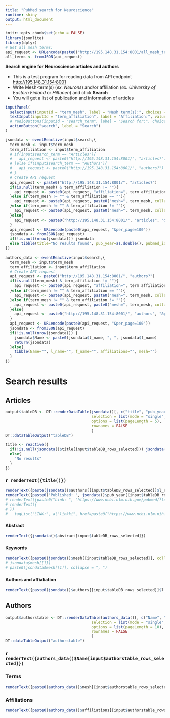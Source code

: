 ```yaml
---
title: "PubMed search for Neuroscience"
runtime: shiny
output: html_document
---
```


```r
knitr::opts_chunk$set(echo = FALSE)
library(jsonlite)
library(dplyr)
# Get all mesh terms:
api_request <- URLencode(paste0("http://195.148.31.154:8001/all_mesh_terms"))
all_terms <- fromJSON(api_request)
```

**Search engine for Neuroscience articles and authors**

* This is a test program for reading data from API endpoint <http://195.148.31.154:8001>
* Write Mesh-term(s) (*ex. Neurons*) and/or affiliation (*ex. University of Eastern Finland* or *Hiltunen*) and click **Search**
* You will get a list of publication and information of articles

```r
inputPanel(
  selectInput(inputId = "term_mesh", label = "Mesh term(s):", choices = all_terms, selected = "Neurons", multiple = T),
  textInput(inputId = "term_affiliation", label = "Affiliation:", value = "University of Eastern Finland"),
  # radioButtons(inputId = "search_term", label = "Search for:", choices = c("Articles", "Authors"), selected = "Articles"),
  actionButton("search", label = "Search")
)

jsondata <- eventReactive(input$search,{
  term_mesh <- input$term_mesh 
  term_affiliation <- input$term_affiliation
  # if(input$search_term == "Articles"){
  #   api_request <- paste0("http://195.148.31.154:8001/", "articles?")
  # }else if(input$search_term == "Authors"){
  #   api_request <- paste0("http://195.148.31.154:8001/", "authors?")
  # }
  # Create API request
  api_request <- paste0("http://195.148.31.154:8001/", "articles?")
  if(is.null(term_mesh) & term_affiliation != ""){
    api_request <- paste0(api_request, "affiliation=", term_affiliation)
  }else if(term_mesh != "" & term_affiliation == ""){
    api_request <- paste0(api_request, paste0("mesh=", term_mesh, collapse = "&"))
  }else if(term_mesh != "" & term_affiliation != ""){
    api_request <- paste0(api_request, paste0("mesh=", term_mesh, collapse = "&"), "&affiliation=", term_affiliation)
  }else{
    api_request <- paste0("http://195.148.31.154:8001/", "articles", "&per_page=100")
  } 
  api_request <- URLencode(paste0(api_request, "&per_page=100"))
  jsondata <- fromJSON(api_request)
  if(!is.null(nrow(jsondata))) jsondata
  else tibble(title="No results found", pub_year=as.double(), pubmed_id=as.double(), abstract="", mesh="", authors="")
})

authors_data <- eventReactive(input$search,{
  term_mesh <- input$term_mesh 
  term_affiliation <- input$term_affiliation
  # Create API request
  api_request <- paste0("http://195.148.31.154:8001/", "authors?")
  if(is.null(term_mesh) & term_affiliation != ""){
    api_request <- paste0(api_request, "affiliation=", term_affiliation)
  }else if(term_mesh != "" & term_affiliation == ""){
    api_request <- paste0(api_request, paste0("mesh=", term_mesh, collapse = "&"))
  }else if(term_mesh != "" & term_affiliation != ""){
    api_request <- paste0(api_request, paste0("mesh=", term_mesh, collapse = "&"), "&affiliation=", term_affiliation)
  }else{
    api_request <- paste0("http://195.148.31.154:8001/", "authors", "&per_page=100")
  } 
  api_request <- URLencode(paste0(api_request, "&per_page=100"))
  jsondata <- fromJSON(api_request)
  if(!is.null(nrow(jsondata))) {
    jsondata$Name <- paste0(jsondata$l_name, ", ", jsondata$f_name)
    return(jsondata)
  }else{
    tibble(Name="", l_name="", f_name="", affiliations="", mesh="")
  }
})

```


# Search results {.tabset}

## Articles

```r
output$tableDB <- DT::renderDataTable(jsondata()[, c("title", "pub_year")],  
                                      selection = list(mode = "single", selected = 1), 
                                      options = list(pageLength = 5), 
                                      rownames = FALSE
                                      )
DT::dataTableOutput("tableDB")

title <- reactive({
  if(!is.null(jsondata()$title[input$tableDB_rows_selected])) jsondata()$title[input$tableDB_rows_selected]
  else{
    "No results"
  }
})
```


### `r renderText({title()})`
<!-- ## `r renderText({jsondata()$title[input$tableDB_rows_selected]})` -->

```r
renderText({paste(jsondata()$authors[[input$tableDB_rows_selected]]$l_name, jsondata()$authors[[input$tableDB_rows_selected]]$f_name, collapse = ", ")})
renderText({paste0("Published: ", jsondata()$pub_year[[input$tableDB_rows_selected]], " | ", "PubMed ID: ", jsondata()$pubmed_id[[input$tableDB_rows_selected]])})
# renderText({paste0("Link: ", "https://www.ncbi.nlm.nih.gov/pubmed/?term=", jsondata()$pubmed_id[[input$tableDB_rows_selected]],"")})
# renderText({
# })
#   tagList("LINK:", a("linkki", href=paste0("https://www.ncbi.nlm.nih.gov/pubmed/?term=", jsondata()$pubmed_id[[input$tableDB_rows_selected]])))  

```

#### Abstract

```r
renderText({jsondata()$abstract[input$tableDB_rows_selected]})
```


#### Keywords

```r
renderText({paste0(jsondata()$mesh[[input$tableDB_rows_selected]], collapse = ", ")})
# jsondata$mesh[[1]]
# paste0(jsondata$mesh[[1]], collapse = ", ")
```


#### Authors and affialiation

```r
renderText({paste0(jsondata()$authors[[input$tableDB_rows_selected]]$l_name, ", ", jsondata()$authors[[input$tableDB_rows_selected]]$f_name, " (",jsondata()$authors[[input$tableDB_rows_selected]]$affiliation,")", collapse = "; ")})
```


## Authors

```r
output$authorstable <- DT::renderDataTable(authors_data()[, c("Name", "l_name", "f_name")],  
                                      selection = list(mode = "single", selected = 1), 
                                      options = list(pageLength = 10), 
                                      rownames = FALSE
                                      )
DT::dataTableOutput("authorstable")
```

### `r renderText({authors_data()$Name[input$authorstable_rows_selected]})`

### Terms

```r
renderText({paste0(authors_data()$mesh[[input$authorstable_rows_selected]], collapse = ", ")})
```

### Affiliations

```r
renderText({paste0(authors_data()$affiliations[[input$authorstable_rows_selected]], collapse = ", ")})
```
